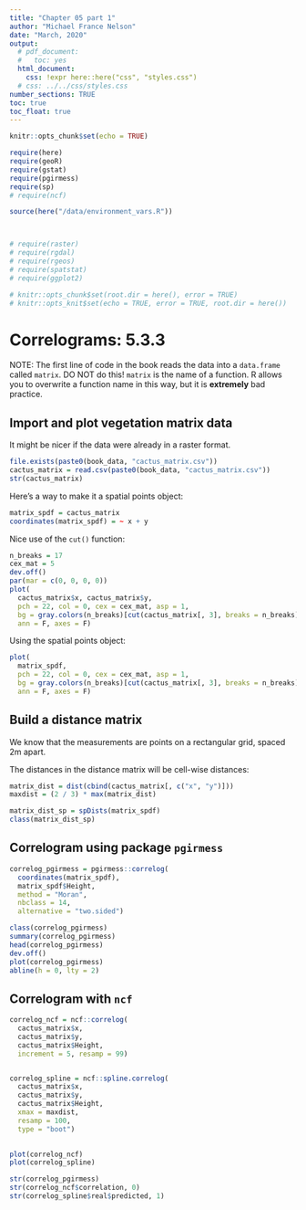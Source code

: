 ```yaml
---
title: "Chapter 05 part 1"
author: "Michael France Nelson"
date: "March, 2020"
output: 
  # pdf_document:
  #   toc: yes
  html_document:
    css: !expr here::here("css", "styles.css")
  # css: ../../css/styles.css
number_sections: TRUE
toc: true
toc_float: true
---
```


```r
knitr::opts_chunk$set(echo = TRUE)

require(here)
require(geoR)
require(gstat)
require(pgirmess)
require(sp)
# require(ncf)

source(here("/data/environment_vars.R"))



# require(raster)
# require(rgdal)
# require(rgeos)
# require(spatstat)
# require(ggplot2)

# knitr::opts_chunk$set(root.dir = here(), error = TRUE)
# knitr::opts_knit$set(echo = TRUE, error = TRUE, root.dir = here())


```


# Correlograms: 5.3.3

<div class="red">
NOTE: The first line of code in the book reads the data into a `data.frame` called `matrix`.  DO NOT do this!  `matrix` is the name of a function.  R allows you to overwrite a function name in this way, but it is **extremely** bad practice.
</div>


## Import and plot vegetation matrix data

It might be nicer if the data were already in a raster format.




```r

file.exists(paste0(book_data, "cactus_matrix.csv"))
cactus_matrix = read.csv(paste0(book_data, "cactus_matrix.csv"))
str(cactus_matrix)

```


Here's a way to make it a spatial points object:

```r
matrix_spdf = cactus_matrix
coordinates(matrix_spdf) = ~ x + y
```



Nice use of the `cut()` function:

```r
n_breaks = 17
cex_mat = 5
dev.off()
par(mar = c(0, 0, 0, 0))
plot(
  cactus_matrix$x, cactus_matrix$y, 
  pch = 22, col = 0, cex = cex_mat, asp = 1,
  bg = gray.colors(n_breaks)[cut(cactus_matrix[, 3], breaks = n_breaks)], 
  ann = F, axes = F)
```


Using the spatial points object:

```r
plot(
  matrix_spdf, 
  pch = 22, col = 0, cex = cex_mat, asp = 1,
  bg = gray.colors(n_breaks)[cut(cactus_matrix[, 3], breaks = n_breaks)], 
  ann = F, axes = F)

```


## Build a distance matrix

We know that the measurements are points on a rectangular grid, spaced 2m apart.

The distances in the distance matrix will be cell-wise distances:

```r

matrix_dist = dist(cbind(cactus_matrix[, c("x", "y")]))
maxdist = (2 / 3) * max(matrix_dist)

matrix_dist_sp = spDists(matrix_spdf)
class(matrix_dist_sp)
```


## Correlogram using package `pgirmess`



```r
correlog_pgirmess = pgirmess::correlog(
  coordinates(matrix_spdf), 
  matrix_spdf$Height, 
  method = "Moran", 
  nbclass = 14, 
  alternative = "two.sided")

class(correlog_pgirmess)
summary(correlog_pgirmess)
head(correlog_pgirmess)
dev.off()
plot(correlog_pgirmess)
abline(h = 0, lty = 2)

```


## Correlogram with `ncf`


```r

correlog_ncf = ncf::correlog(
  cactus_matrix$x,
  cactus_matrix$y,
  cactus_matrix$Height,
  increment = 5, resamp = 99)


correlog_spline = ncf::spline.correlog(
  cactus_matrix$x,
  cactus_matrix$y,
  cactus_matrix$Height,
  xmax = maxdist,
  resamp = 100,
  type = "boot")
  

```

```r

plot(correlog_ncf)
plot(correlog_spline)

```

```r
str(correlog_pgirmess)
str(correlog_ncf$correlation, 0)
str(correlog_spline$real$predicted, 1)

```




